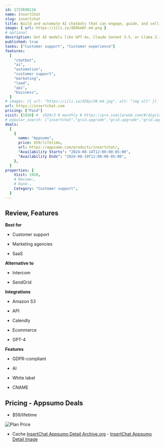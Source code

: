 ```yaml
---
id: 1723698116
name: InsertChat
slug: insertchat
title: Build and automate AI chatbots that can engage, guide, and sell to users 24/7
image: { url: https://iili.io/dE0kmEF.md.png }
# optional
description: Get AI models like GPT-4o, Claude Sonnet 3.5, or Llama 3.1 405B, and let chatbots do web searches, collect lead info, and moreRebrand and resell your custom chatbots to clients, creating a new revenue stream for your business
published: true
tasks: ["Customer support", "Customer experience"]
features:
  [
    "chatbot",
    "ai",
    "automation",
    "customer support",
    "marketing",
    "lead",
    "api",
    "business",
  ]
# images: [{ url: "https://iili.io/dI8yiYB.md.jpg", alt: "img alt" }]
url: https://insertchat.com
pricing: ["Paid"]
visit: [1920] #  1920/3 # monthly # https://pro.similarweb.com/#/digitalsuite/websiteanalysis/home
# popular_search: ["insertchat","grid.upgrade","grid.upgrade","grid.upgrade","grid.upgrade","fpe ai chat","shopify ai chatbot","ai智能客服的简写","building a openai chatbot based on database","chatbase alternative"]
deals:
  [
    {
      name: "Appsumo",
      price: $59/lifetime,
      url: https://appsumo.com/products/insertchat/,
      "Availability Starts": "2024-08-14T12:00:00-05:00",
      "Availability Ends": "2024-08-19T12:00:00-05:00",
    },
  ]
properties: {
    Visit: 1920,
    # Review:,
    # Rank:,
    Category: "Customer support",
  }
---
```


## Review, Features

**Best for**

- Customer support

- Marketing agencies

- SaaS

**Alternative to**

- Intercom

- SendGrid

**Integrations**

- Amazon S3

- API

- Calendly

- Ecommerce

- GPT-4

**Features**

- GDPR-compliant

- AI

- White label

- CNAME

## Pricing - Appsumo Deals

- $59/lifetime

<Img src="https://iili.io/dEVfrT7.png" alt="Plan Price" />

- Cache [InsertChat Appsumo Detail Archive.org](https://web.archive.org/web/*/https://appsumo.com/products/insertchat/) - [InsertChat Appsumo Detail Image](https://iili.io/dEVBxRV.png)
